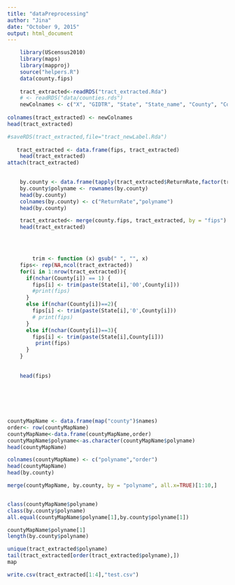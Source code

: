 ```yaml
---
title: "dataPreprocessing"
author: "Jina"
date: "October 9, 2015"
output: html_document
---
```


```r
    library(UScensus2010)
    library(maps)
    library(mapproj)
    source("helpers.R")
    data(county.fips)
    
    tract_extracted<-readRDS("tract_extracted.Rda")
    # <- readRDS("data/counties.rds")
    newColnames <- c("X", "GIDTR", "State", "State_name", "County", "County_name", "Tract", "Income", "Med_House_val", "ReturnRate", "pct_Males", "pct_Pop_5_17", "pct_Pop_18_24","pct_Pop_25_44", "pct_Pop_45_64", "pct_Pop_65plus", "pct_Hispanic", "pct_NH_White_alone", "pct_NH_Blk_alone", "pct_Not_HS_Grad",  "pct_College", "pct_Prs_Blw_Pov_Lev", "pct_Diff_HU_1yr_Ago", "pct_MrdCple_HHD", "pct_Female_No_HB", "pct_Sngl_Prns_HHD", "avg_Tot_Prns_in_HHD",  "pct_Rel_Under_6", "pct_Vacant_Units", "pct_Renter_Occp_HU", "pct_Single_Unit", "Population", "LAND_AREA", "density")
    
colnames(tract_extracted) <- newColnames
head(tract_extracted)

#saveRDS(tract_extracted,file="tract_newLabel.Rda")
    
   tract_extracted <- data.frame(fips, tract_extracted)
    head(tract_extracted)
attach(tract_extracted)

        
    by.county <- data.frame(tapply(tract_extracted$ReturnRate,factor(tract_extracted$St_County), median, na.rm=TRUE))
    by.county$polyname <- rownames(by.county)
    head(by.county)
    colnames(by.county) <- c("ReturnRate","polyname")
    head(by.county)

    tract_extracted<- merge(county.fips, tract_extracted, by = "fips")
    head(tract_extracted)
    



        trim <- function (x) gsub(" ", "", x)
    fips<- rep(NA,ncol(tract_extracted))
    for(i in 1:nrow(tract_extracted)){ 
      if(nchar(County[i]) == 1) {
        fips[i] <- trim(paste(State[i],'00',County[i]))
        #print(fips)
      }
      else if(nchar(County[i])==2){
        fips[i] <- trim(paste(State[i],'0',County[i]))
        # print(fips)
      }
      else if(nchar(County[i])==3){
        fips[i] <- trim(paste(State[i],County[i]))
         print(fips)
      }
    }
    
    
    head(fips)

    
    
    
    
       
countyMapName <- data.frame(map("county")$names)
order<- row(countyMapName)
countyMapName<-data.frame(countyMapName,order)
countyMapName$polyname<-as.character(countyMapName$polyname)
head(countyMapName)

colnames(countyMapName) <- c("polyname","order")
head(countyMapName)
head(by.county)

merge(countyMapName, by.county, by = "polyname", all.x=TRUE)[1:10,]


class(countyMapName$polyname)
class(by.county$polyname)
all.equal(countyMapName$polyname[1],by.county$polyname[1])

countyMapName$polyname[1]
length(by.county$polyname)

unique(tract_extracted$polyname)
tail(tract_extracted[order(tract_extracted$polyname),])
map    

write.csv(tract_extracted[1:4],"test.csv")
```

